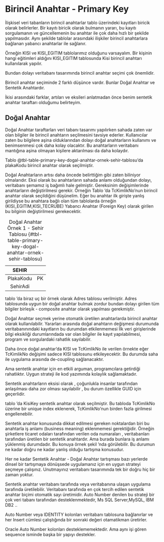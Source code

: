 # Birincil Anahtar - Primary Key

İlişkisel veri tabanların birincil anahtarlar tablo üzerindeki kayıtları biricik olarak belirlerler. 
Bir kayıtı biricik olarak bulmanın yararı, bu kayıtı sorgulamanın ve güncellemenin bu anahtar ile çok daha hızlı bir şekilde yapılmasıdır. 
Aynı şekilde tablolar arasındaki ilişkiler birincil anahtarlara bağlanan yabancı anahtarlar ile sağlanır. 

Örneğin KISI ve KISI_EGITIM tablolarımız olduğunu varsayalım. Bir kişinin hangi eğitimleri aldığını KISI_EGITIM tablosunda Kisi birincil anahtarı kullanılarak yapılır. 

Bundan dolayı veritabanı tasarımında birincil anahtar seçimi çok önemlidir.

Birincil anahtar seçiminde 2 farklı düşünce vardır. 
Bunlar Doğal Anahtar ve Sentetik Anahtardır.

İkisi arasındaki farklar, artıları ve eksileri anlatmadan önce benim sentetik anahtar taraftarı olduğumu belirteyim.

## Doğal Anahtar

Doğal Anahtar taraftarları veri tabanı tasarımı yapılırken sahada zaten var olan bilgiler ile birincil anahtarın seçilmesini tavsiye ederler. 
Kullanıcılar zaten bu bilgilere aşina olduklarından dolayı doğal anahtarların kullanımı ve benimsenmesi çok daha kolay olacaktır. 
Bu anahtarların veritabanı mantığına aşina olmayan kişilere aktarılması da daha kolaydır. 

Tablo @tbl-table-primary-key-dogal-anahtar-ornek-sehir-tablosu'da plakaKodu birincil anahtar olarak seçilmiştir.

Doğal Anahtarların artısı daha öncede belirttiğim gibi zaten biliniyor olmalarıdır. Eksi olarak
bu anahtarların sahada anlamı olduğundan dolayı, veritabanı şemamız iş bağımlı hale gelmiştir.
Gereksinim değişimlerinde anahtarların değiştirilmesi gerekir. 
Örneğin Tablo \ref{table:PrimaryKey:DogalAnahtarOrnek2KisiTablosu}'da TcKimlikNo'nun 
birincil anahtar olarak seçildiğini düşünelim. 
Eğer bu anahtar ilk girişte yanlış girildiyse bu anahtara bağlı olan tüm tablolarda
örneğin (KISI\_EGITIM,KISI\_TECRUBE) Yabancı Anahtar (Foreign Key) olarak girilen bu
bilginin değiştirilmesi gerekecektir.



|   SEHIR   |    |
|:---------:|:--:|
| PlakaKodu | PK |
|  SehirAdi |    |

: Doğal Anahtar Örnek 1 - Sehir Tablosu  {#tbl-table-primary-key-dogal-anahtar-ornek-sehir-tablosu}



\begin{table}
  \caption{Doğal Anahtar Örnek 1 - Kişi Tablosu }

\begin{tabular}{|c|c|}
\hline KISI &  \\ 
\hline TcKimlikNo & PK \\ 
\hline Adi &  \\ 
\hline Soyadi &  \\ 
\hline 
\end{tabular} 

  \label{table:PrimaryKey:DogalAnahtarOrnek2KisiTablosu}
\end{table}

\begin{table}
  \caption{Doğal Anahtar Örnek 3 - Adres Tablosu }

\begin{tabular}{|c|c|}
\hline ADRES &  \\ 
\hline AdresSatiri1 & PK \\ 
\hline AdresSatiri2 & PK \\ 
\hline ApartmanAdi & PK \\ 
\hline ApartmanNo & PK \\ 
\hline PostaKodu & PK \\ 
\hline Semt & PK \\ 
\hline SehirNo &  PK \\ 
\hline UlkeNo &  PK \\ 
\hline 
\end{tabular} 

  \label{table:PrimaryKey:DogalAnahtarOrnek3AdresTablosu}
\end{table}

tablo \ref{table:PrimaryKey:DogalAnahtarOrnek3AdresTablosu}'da biraz uç bir örnek olarak Adres tablosu
verilmiştir. Adres tablosunda uygun bir doğal anahtar bulmak zordur bundan dolayı girilen tüm bilgiler
birleşik - composite anahtar olarak yapılması gerekmiştir.




\subsection{Sentetik Anahtar - Surrogate Key}

Doğal Anahtar seçmek yerine otomatik üretilen anahtarlarda birincil anahtar olarak kullanılabilir. 
Yararları arasında doğal anahtarın değişmesi durumunda veritabanınındaki kayıtların bu durumdan etkilenmemesi
İlk veri girişlerinde bilgi eksikliği durumlarındada var olan bilgiler ile kayıt yapılabilmesi,
program ve sorgulardaki rahatlık sayılabilir.

Daha önce doğal anahtar'da KISI ve TcKimlikNo ile verilen örnekte eğer TcKimlikNo değişimi sadece KISI tablosunu
etkileyecektir. Bu durumda saha ile uygulama arasında de-coupling sağlanacaktır.

Ama sentetik anahtar için en etkili arguman, programcılara getirdiği rahatlıktır. Uygun strateji ile kod yazımında
kolaylık sağlamaktadır.

Sentetik anahtarların eksisi olarak , çoğunlukla insanlar tarafından anlaşılması daha zor olması sayılabilir , 
bu durum özellikle GUID için geçerlidir.

tablo \ref{table:PrimaryKey:SentetikAnahtarOrnek1KisiTablosu}'da KisiKey sentetik anahtar olarak seçilmiştir. 
Bu tabloda TcKimlikNo üzerine bir unique index eklenerek, TcKimlikNo'nun birden fazla girilmesi engellenebilir.

\begin{table}
  \caption{Sentetik Anahtar Örnek 1 - Kişi Tablosu }

\begin{tabular}{|c|c|}
\hline KISI &  \\ 
\hline KisiKey & PK \\ 
\hline TcKimlikNo &  \\ 
\hline Adi &  \\ 
\hline Soyadi &  \\ 
\hline 
\end{tabular} 

  \label{table:PrimaryKey:SentetikAnahtarOrnek1KisiTablosu}
\end{table}

Sentetik anahtar konusunda dikkat edilmesi gereken noktalardan biri bu anahtarla iş anlamı (business meaning)
eklenmemesi gerektiğidir. Örneğin şirketlere ticaret odaları tarafından verilen oda numaraları , veritabanları
tarafından üretilen bir sentetik anahtardır. Ama burada bunlara iş anlamı yüklenmiş durumdadır. 
Bu konuya örnek şekil \ref{fig:SentetikAnahtarinDogalAnahtarGibiKullanilmasi}'nda görülebilir.
Bu durumun ne kadar doğru ne kadar yanlış olduğu tartışma konusudur.


\begin{figure}[htpb!]
  \caption{Sentetik Anahtara İş Anlamı Yüklenmesi Örnek}
  \centering
    \includegraphics[width=0.9\textwidth]{resimler/SentetikAnahtarinDogalAnahtarGibiKullanilmasi}
    \label{fig:SentetikAnahtarinDogalAnahtarGibiKullanilmasi}
\end{figure}
 


Her ne kadar Sentetik Anahtar - Doğal Anahtar tartışması bazı yerlerde dinsel bir tartışmaya dönüşsede uygulamanız için
en uygun strateyi seçmeye çalışınız. Unutmayınız veritabanı tasarımında tek bir doğru hiç bir zaman yoktur.
 

 
\subsection{Sekanslar - Sequences}

Sentetik anahtar veritabanı tarafında veya veritabanına ulaşan uygulama tarafında üretilebilir. 
Veritabanı tarafında en çok tercih edilen sentetik anahtar biçimi otomatik sayı üretimidir.
Auto Number denilen bu strateji bir çok veri tabanı tarafından desteklenmektedir, Ms SQL Server,MySQL, IBM DB2 ..

Auto Number veya IDENTITY kolonları veritabanı tablosuna bağlanırlar ve her Insert cümlesi çalıştığında bir sonraki
değeri otamatikman üretirler.

Oracle Auto Number kolonları desteklememektedir. Ama aynı işi gören sequence isminde başka bir yapıyı destekler.







